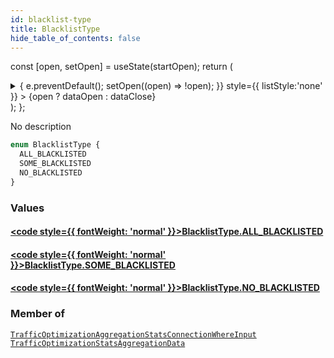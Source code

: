 ```yaml
---
id: blacklist-type
title: BlacklistType
hide_table_of_contents: false
---
```






const [open, setOpen] = useState(startOpen);
return (
<details {...(open ? { open: true } : {})} className="details" style={{ border:'none', boxShadow:'none', background:'var(--ifm-background-color)' }}>
<summary
onClick={(e) => {
e.preventDefault();
setOpen((open) => !open);
}}
style={{ listStyle:'none' }} >
{open ? dataOpen : dataClose}
</summary>
{open && children}
</details>
);
};

No description

```graphql
enum BlacklistType {
  ALL_BLACKLISTED
  SOME_BLACKLISTED
  NO_BLACKLISTED
}
```

### Values

#### [<code style={{ fontWeight: 'normal' }}>BlacklistType.<b>ALL_BLACKLISTED</b></code>](#)

>

#### [<code style={{ fontWeight: 'normal' }}>BlacklistType.<b>SOME_BLACKLISTED</b></code>](#)

>

#### [<code style={{ fontWeight: 'normal' }}>BlacklistType.<b>NO_BLACKLISTED</b></code>](#)

>

### Member of

[`TrafficOptimizationAggregationStatsConnectionWhereInput`](/api/inputs/traffic-optimization-aggregation-stats-connection-where-input) <Badge class="badge badge--secondary" text="input"/><Bullet />[`TrafficOptimizationStatsAggregationData`](/api/objects/traffic-optimization-stats-aggregation-data) <Badge class="badge badge--secondary" text="object"/>
